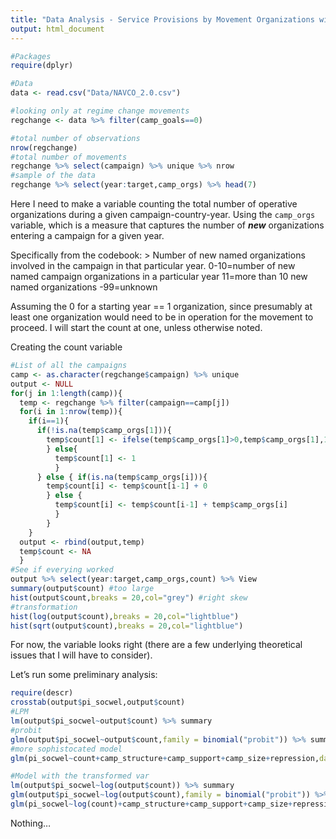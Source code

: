 ```yaml
---
title: "Data Analysis - Service Provisions by Movement Organizations within within Regime Change Movements"
output: html_document
---
```


```r
#Packages
require(dplyr)

#Data
data <- read.csv("Data/NAVCO_2.0.csv")

#looking only at regime change movements
regchange <- data %>% filter(camp_goals==0)

#total number of observations
nrow(regchange) 
#total number of movements
regchange %>% select(campaign) %>% unique %>% nrow
#sample of the data
regchange %>% select(year:target,camp_orgs) %>% head(7)
```

Here I need to make a variable counting the total number of operative organizations during a given campaign-country-year. Using the `camp_orgs` variable, which is a measure that captures the number of **_new_** organizations entering a campaign for a given year.

Specifically from the codebook:
> Number of new named organizations involved in the campaign in that particular year.
0-10=number of new named campaign organizations in a particular year 11=more than 10 new named organizations -99=unknown

Assuming the 0 for a starting year == 1 organization, since presumably at least one organization would need to be in operation for the movement to proceed. I will start the count at one, unless otherwise noted. 

Creating the count variable
```r
#List of all the campaigns
camp <- as.character(regchange$campaign) %>% unique
output <- NULL 
for(j in 1:length(camp)){
  temp <- regchange %>% filter(campaign==camp[j])
  for(i in 1:nrow(temp)){
    if(i==1){
      if(!is.na(temp$camp_orgs[1])){
        temp$count[1] <- ifelse(temp$camp_orgs[1]>0,temp$camp_orgs[1],1)
        } else{
          temp$count[1] <- 1
          }
      } else { if(is.na(temp$camp_orgs[i])){
        temp$count[i] <- temp$count[i-1] + 0
        } else { 
          temp$count[i] <- temp$count[i-1] + temp$camp_orgs[i]
          }
        }
    }
  output <- rbind(output,temp)
  temp$count <- NA
  }
#See if everying worked
output %>% select(year:target,camp_orgs,count) %>% View
summary(output$count) #too large
hist(output$count,breaks = 20,col="grey") #right skew
#transformation
hist(log(output$count),breaks = 20,col="lightblue")
hist(sqrt(output$count),breaks = 20,col="lightblue")
```

For now, the variable looks right (there are a few underlying theoretical issues that I will have to consider).

Let's run some preliminary analysis:
```r
require(descr)
crosstab(output$pi_socwel,output$count)
#LPM
lm(output$pi_socwel~output$count) %>% summary
#probit
glm(output$pi_socwel~output$count,family = binomial("probit")) %>% summary
#more sophistocated model
glm(pi_socwel~count+camp_structure+camp_support+camp_size+repression,data=output,family = binomial("probit")) %>% summary

#Model with the transformed var
lm(output$pi_socwel~log(output$count)) %>% summary
glm(output$pi_socwel~log(output$count),family = binomial("probit")) %>% summary
glm(pi_socwel~log(count)+camp_structure+camp_support+camp_size+repression,data=output,family = binomial("probit")) %>% summary
```
Nothing...